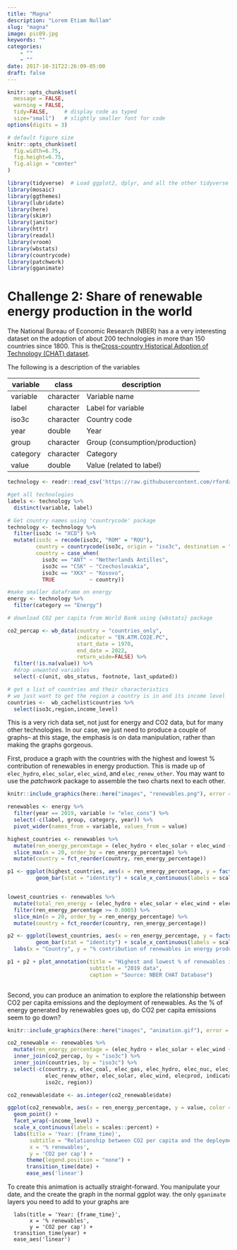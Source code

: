 ```yaml
---
title: "Magna"
description: "Lorem Etiam Nullam"
slug: "magna"
image: pic09.jpg
keywords: ""
categories: 
    - ""
    - ""
date: 2017-10-31T22:26:09-05:00
draft: false
---
```

```r
knitr::opts_chunk$set(
  message = FALSE, 
  warning = FALSE, 
  tidy=FALSE,     # display code as typed
  size="small")   # slightly smaller font for code
options(digits = 3)

# default figure size
knitr::opts_chunk$set(
  fig.width=6.75, 
  fig.height=6.75,
  fig.align = "center"
)
```

```r
library(tidyverse)  # Load ggplot2, dplyr, and all the other tidyverse packages
library(mosaic)
library(ggthemes)
library(lubridate)
library(here)
library(skimr)
library(janitor)
library(httr)
library(readxl)
library(vroom)
library(wbstats)
library(countrycode)
library(patchwork)
library(gganimate)
```

# Challenge 2: Share of renewable energy production in the world

The National Bureau of Economic Research (NBER) has a a very interesting
dataset on the adoption of about 200 technologies in more than 150
countries since 1800. This is the[Cross-country Historical Adoption of
Technology (CHAT)
dataset](https://www.nber.org/research/data/cross-country-historical-adoption-technology).

The following is a description of the variables

| **variable** | **class** | **description**                |
|--------------|-----------|--------------------------------|
| variable     | character | Variable name                  |
| label        | character | Label for variable             |
| iso3c        | character | Country code                   |
| year         | double    | Year                           |
| group        | character | Group (consumption/production) |
| category     | character | Category                       |
| value        | double    | Value (related to label)       |

```r

technology <- readr::read_csv('https://raw.githubusercontent.com/rfordatascience/tidytuesday/master/data/2022/2022-07-19/technology.csv')

#get all technologies
labels <- technology %>% 
  distinct(variable, label)

# Get country names using 'countrycode' package
technology <- technology %>% 
  filter(iso3c != "XCD") %>% 
  mutate(iso3c = recode(iso3c, "ROM" = "ROU"),
         country = countrycode(iso3c, origin = "iso3c", destination = "country.name"),
         country = case_when(
           iso3c == "ANT" ~ "Netherlands Antilles",
           iso3c == "CSK" ~ "Czechoslovakia",
           iso3c == "XKX" ~ "Kosovo",
           TRUE           ~ country))

#make smaller dataframe on energy
energy <- technology %>% 
  filter(category == "Energy")

# download CO2 per capita from World Bank using {wbstats} package

co2_percap <- wb_data(country = "countries_only", 
                      indicator = "EN.ATM.CO2E.PC", 
                      start_date = 1970, 
                      end_date = 2022,
                      return_wide=FALSE) %>% 
  filter(!is.na(value)) %>% 
  #drop unwanted variables
  select(-c(unit, obs_status, footnote, last_updated))

# get a list of countries and their characteristics
# we just want to get the region a country is in and its income level
countries <-  wb_cachelist$countries %>% 
  select(iso3c,region,income_level)

```

This is a very rich data set, not just for energy and CO2 data, but for
many other technologies. In our case, we just need to produce a couple
of graphs-- at this stage, the emphasis is on data manipulation, rather
than making the graphs gorgeous.

First, produce a graph with the countries with the highest and lowest %
contribution of renewables in energy production. This is made up of
`elec_hydro`, `elec_solar`, `elec_wind`, and `elec_renew_other`. You may
want to use the *patchwork* package to assemble the two charts next to
each other.

```r
knitr::include_graphics(here::here("images", "renewables.png"), error = FALSE)

renewables <- energy %>% 
  filter(year == 2019, variable != "elec_cons") %>%
  select(-c(label, group, category, year)) %>% 
  pivot_wider(names_from = variable, values_from = value)

highest_countries <- renewables %>% 
  mutate(ren_energy_percentage = (elec_hydro + elec_solar + elec_wind + elec_renew_other) / elecprod) %>% 
  slice_max(n = 20, order_by = ren_energy_percentage) %>% 
  mutate(country = fct_reorder(country, ren_energy_percentage))

p1 <- ggplot(highest_countries, aes(x = ren_energy_percentage, y = factor(country))) + 
         geom_bar(stat = "identity") + scale_x_continuous(labels = scales::percent) + labs(x = "Country", y = "% contribution of renewables in energy production")


lowest_countries <- renewables %>% 
  mutate(total_ren_energy = (elec_hydro + elec_solar + elec_wind + elec_renew_other), ren_energy_percentage = round((total_ren_energy / elecprod), digits = 5)) %>% 
  filter(ren_energy_percentage >= 0.0005) %>% 
  slice_min(n = 20, order_by = ren_energy_percentage) %>% 
  mutate(country = fct_reorder(country, ren_energy_percentage))

p2 <- ggplot(lowest_countries, aes(x = ren_energy_percentage, y = factor(country))) + 
         geom_bar(stat = "identity") + scale_x_continuous(labels = scales::percent) +
  labs(x = "Country", y = "% contribution of renewables in energy production")

p1 + p2 + plot_annotation(title = "Highest and lowest % of renewables in energy production", 
                          subtitle = "2019 data",
                          caption = "Source: NBER CHAT Database")
  
```

Second, you can produce an animation to explore the relationship between
CO2 per capita emissions and the deployment of renewables. As the % of
energy generated by renewables goes up, do CO2 per capita emissions seem
to go down?

```r
knitr::include_graphics(here::here("images", "animation.gif"), error = FALSE)

co2_renewable <- renewables %>% 
  mutate(ren_energy_percentage = (elec_hydro + elec_solar + elec_wind + elec_renew_other) / elecprod) %>% 
  inner_join(co2_percap, by = "iso3c") %>% 
  inner_join(countries, by = "iso3c") %>% 
  select(-c(country.y, elec_coal, elec_gas, elec_hydro, elec_nuc, elec_oil, 
            elec_renew_other, elec_solar, elec_wind, elecprod, indicator_id, indicator,
            iso2c, region))

co2_renewable$date <- as.integer(co2_renewable$date)

ggplot(co2_renewable, aes(x = ren_energy_percentage, y = value, color = income_level)) + 
  geom_point() +
  facet_wrap(~income_level) +
  scale_x_continuous(labels = scales::percent) +
  labs(title = 'Year: {frame_time}', 
       subtitle = "Relationship between CO2 per capita and the deployment of variables",
       x = '% renewables', 
       y = 'CO2 per cap') +
      theme(legend.position = "none") +
      transition_time(date) +
      ease_aes('linear')

```

To create this animation is actually straight-forward. You manipulate
your date, and the create the graph in the normal ggplot way. the only
`gganimate` layers you need to add to your graphs are

      labs(title = 'Year: {frame_time}', 
           x = '% renewables', 
           y = 'CO2 per cap') +
      transition_time(year) +
      ease_aes('linear')
